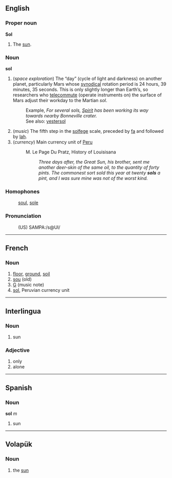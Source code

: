 ==English==
===Proper noun===

'''Sol'''
# The [[sun]].

===Noun===
'''sol'''

# (''space exploration'') The &ldquo;day&rdquo; (cycle of light and darkness) on another planet, particularly Mars whose [[synodical]] rotation period is 24 hours, 39 minutes, 35 seconds.  This is only slightly longer than Earth&rsquo;s, so researchers who [[telecommute]] (operate instruments on) the surface of Mars adjust their workday to the Martian ''sol''.
#:Example, ''For several sols, [[Spirit]] has been working its way towards nearby Bonneville crater.''
#:See also: [[yestersol]]
# (''music'') The fifth step in the [[solfege]] scale, preceded by [[fa]] and followed by [[lah]].
# (''currency'') Main currency unit of [[Peru]]
#:M. Le Page Du Pratz, History of Louisisana 
#:: ''Three days after, the Great Sun, his brother, sent me another deer-skin of the same oil, to the quantity of forty pints. The commonest sort sold this year at twenty '''sols''' a pint, and I was sure mine was not of the worst kind.''

===Homophones===
: [[soul]], [[sole]]

===Pronunciation===
:(US) SAMPA:/s@Ul/

----
==French==
===Noun===
#[[floor]], [[ground]], [[soil]]
#[[sou]] (old)
#[[G]] (music note)
#[[sol]], Peruvian currency unit

----
== Interlingua ==
=== Noun ===
#sun
=== Adjective ===
#only
#alone

----
==Spanish==
===Noun ===
'''sol''' ''m''

# sun

----
== Volapük == 
=== Noun === 
# the [[sun]]